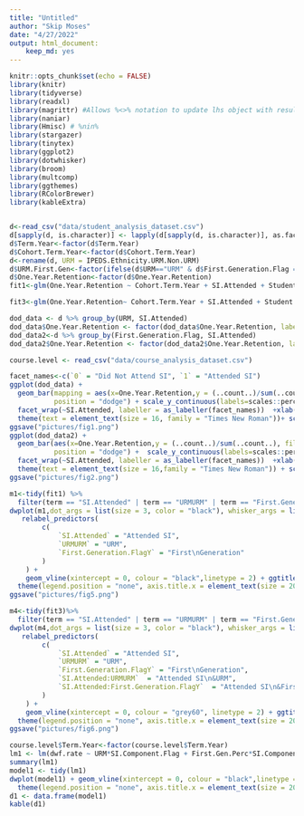 ```yaml
---
title: "Untitled"
author: "Skip Moses"
date: "4/27/2022"
output: html_document:
    keep_md: yes
---
```


```r
knitr::opts_chunk$set(echo = FALSE)
library(knitr)
library(tidyverse)
library(readxl)
library(magrittr) #Allows %<>% notation to update lhs object with resulting value
library(naniar)
library(Hmisc) # %nin%
library(stargazer)
library(tinytex)
library(ggplot2)
library(dotwhisker)
library(broom)
library(multcomp)
library(ggthemes)
library(RColorBrewer)
library(kableExtra)


d<-read_csv("data/student_analysis_dataset.csv")
d[sapply(d, is.character)] <- lapply(d[sapply(d, is.character)], as.factor)
d$Term.Year<-factor(d$Term.Year)
d$Cohort.Term.Year<-factor(d$Cohort.Term.Year)
d<-rename(d, URM = IPEDS.Ethnicity.URM.Non.URM)
d$URM.First.Gen<-factor(ifelse(d$URM=="URM" & d$First.Generation.Flag == "Y", 1, 0 )) #new var, student who is urm and first gen
d$One.Year.Retention<-factor(d$One.Year.Retention)
fit1<-glm(One.Year.Retention ~ Cohort.Term.Year + SI.Attended + Student.Class.Unit.Attempted + Student.Class.Unit.Passed +  URM + Gender.Code + First.Generation.Flag + Academic.Level + Major.1.STEM.Flag + Academic.Standing.Status + HS.GPA + Inst.MD.Persn.Onl.Othr + Course.Fee.Exist.Flag + GE.Class.Flag, family = binomial(link = "logit"), data = d)

fit3<-glm(One.Year.Retention~ Cohort.Term.Year + SI.Attended + Student.Class.Unit.Attempted + Student.Class.Unit.Passed +  URM + Gender.Code + First.Generation.Flag + Academic.Level + Major.1.STEM.Flag + Academic.Standing.Status + HS.GPA + Inst.MD.Persn.Onl.Othr + Course.Fee.Exist.Flag + GE.Class.Flag + SI.Attended:URM +SI.Attended:First.Generation.Flag, family = binomial(link = "logit"), data = d)

dod_data <- d %>% group_by(URM, SI.Attended)
dod_data$One.Year.Retention <- factor(dod_data$One.Year.Retention, labels = c("No", "Yes"))
dod_data2<-d %>% group_by(First.Generation.Flag, SI.Attended)
dod_data2$One.Year.Retention <- factor(dod_data2$One.Year.Retention, labels = c("No", "Yes"))

course.level <- read_csv("data/course_analysis_dataset.csv")
```

```r
facet_names<-c(`0` = "Did Not Attend SI", `1` = "Attended SI")
ggplot(dod_data) +
  geom_bar(mapping = aes(x=One.Year.Retention,y = (..count..)/sum(..count..), fill=URM), 
           position = "dodge") + scale_y_continuous(labels=scales::percent) +
  facet_wrap(~SI.Attended, labeller = as_labeller(facet_names))  +xlab("One Year Retention")+   ylab("") + theme_few() +
  theme(text = element_text(size = 16, family = "Times New Roman"))+ scale_fill_brewer(name="Under-represented\nMinority",palette = "Paired")
ggsave("pictures/fig1.png")
ggplot(dod_data2) +
  geom_bar(aes(x=One.Year.Retention,y = (..count..)/sum(..count..), fill=First.Generation.Flag),
           position = "dodge") +  scale_y_continuous(labels=scales::percent) +
  facet_wrap(~SI.Attended, labeller = as_labeller(facet_names))  +xlab("One Year Retention")+  ylab("") + theme_few() +
  theme(text = element_text(size = 16,family = "Times New Roman")) + scale_fill_brewer(name="First\nGeneration",palette = "Reds")
ggsave("pictures/fig2.png")
```

```r
m1<-tidy(fit1) %>%
  filter(term == "SI.Attended" | term == "URMURM" | term == "First.Generation.FlagY")
dwplot(m1,dot_args = list(size = 3, color = "black"), whisker_args = list(size = 2, color = "grey"))%>%
   relabel_predictors(
        c(
            `SI.Attended` = "Attended SI",
            `URMURM` = "URM",
            `First.Generation.FlagY` = "First\nGeneration"
        )
    ) +
    geom_vline(xintercept = 0, colour = "black",linetype = 2) + ggtitle("SI and Equity") + xlab("Confidence Interval") + theme_few() +
  theme(legend.position = "none", axis.title.x = element_text(size = 20, family = "Times New Roman"), title = element_text(size = 20,family = "Times New Roman"), text = element_text(size = 20, family = "Times New Roman"))
ggsave("pictures/fig5.png")

m4<-tidy(fit3)%>%
  filter(term == "SI.Attended" | term == "URMURM" | term == "First.Generation.FlagY" | term == "SI.Attended:URMURM" | term == "SI.Attended:First.Generation.FlagY")
dwplot(m4,dot_args = list(size = 3, color = "black"), whisker_args = list(size = 2, color = "grey"))%>%
   relabel_predictors(
        c(
            `SI.Attended` = "Attended SI",
            `URMURM` = "URM",
            `First.Generation.FlagY` = "First\nGeneration",
            `SI.Attended:URMURM`  = "Attended SI\n&URM",
            `SI.Attended:First.Generation.FlagY`  = "Attended SI\n&First Generation"
        )
    ) +
    geom_vline(xintercept = 0, colour = "grey60", linetype = 2) + ggtitle("Interactions SI and Equity")+ xlab("Confidence Interval") + theme_few() +
  theme(legend.position = "none", axis.title.x = element_text(size = 20,family = "Times New Roman"), title = element_text(size = 20),text = element_text(size = 20, family = "Times New Roman"))
ggsave("pictures/fig6.png")
```

```r
course.level$Term.Year<-factor(course.level$Term.Year)
lm1 <- lm(dwf.rate ~ URM*SI.Component.Flag + First.Gen.Perc*SI.Component.Flag + class.size + Term.Year + HS.GPA.Ave, data=course.level, na.action = na.omit)
summary(lm1)
model1 <- tidy(lm1)
dwplot(model1) + geom_vline(xintercept = 0, colour = "black",linetype = 2) + ggtitle("Model Results DWF Rate and Equity Gaps") + xlab("Confidence Interval") + theme_few() +
  theme(legend.position = "none", axis.title.x = element_text(size = 20), title = element_text(size = 32))
d1 <- data.frame(model1)
kable(d1)
```
